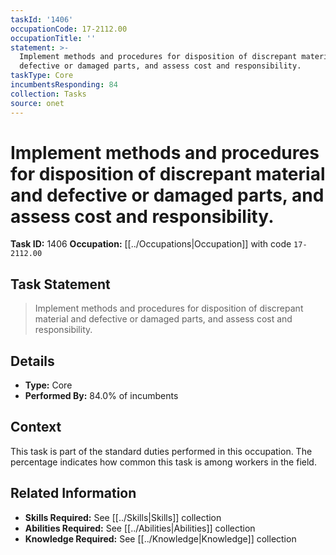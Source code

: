 ```yaml
---
taskId: '1406'
occupationCode: 17-2112.00
occupationTitle: ''
statement: >-
  Implement methods and procedures for disposition of discrepant material and
  defective or damaged parts, and assess cost and responsibility.
taskType: Core
incumbentsResponding: 84
collection: Tasks
source: onet
---
```

# Implement methods and procedures for disposition of discrepant material and defective or damaged parts, and assess cost and responsibility.

**Task ID:** 1406
**Occupation:** [[../Occupations|Occupation]] with code `17-2112.00`

## Task Statement

> Implement methods and procedures for disposition of discrepant material and defective or damaged parts, and assess cost and responsibility.

## Details

- **Type:** Core
- **Performed By:** 84.0% of incumbents

## Context

This task is part of the standard duties performed in this occupation. The percentage indicates how common this task is among workers in the field.

## Related Information

- **Skills Required:** See [[../Skills|Skills]] collection
- **Abilities Required:** See [[../Abilities|Abilities]] collection
- **Knowledge Required:** See [[../Knowledge|Knowledge]] collection
